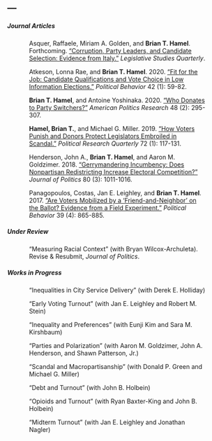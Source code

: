 ---
---

<link rel="stylesheet" href="styles.css" type="text/css">
<link rel="stylesheet" href="site_libs/academicons-1.8.6/css/academicons.css" type="text/css">

##### Journal Articles

<p style="margin-left:50px; margin-right:50px;">
Asquer, Raffaele, Miriam A. Golden, and **Brian T. Hamel**. Forthcoming. ["Corruption, Party Leaders, and Candidate Selection: Evidence from Italy."](files/italy.pdf) *Legislative Studies Quarterly*.
</p>


<p style="margin-left:50px; margin-right:50px;">
Atkeson, Lonna Rae, and **Brian T. Hamel**. 2020. ["Fit for the Job: Candidate Qualifications and Vote Choice in Low Information Elections."](files/teachers.pdf) *Political Behavior* 42 (1): 59-82.
</p>

<p style="margin-left:50px; margin-right:50px;">
**Brian T. Hamel**, and Antoine Yoshinaka. 2020. ["Who Donates to Party Switchers?"](files/switchers.pdf) *American Politics Research* 48 (2): 295-307.
</p>

<p style="margin-left:50px; margin-right:50px;">
**Hamel, Brian T.**, and Michael G. Miller. 2019. ["How Voters Punish and Donors Protect Legislators Embroiled in Scandal."](files/scandal.pdf) *Political Research Quarterly* 72 (1): 117-131.
</p>

<p style="margin-left:50px; margin-right:50px;">
Henderson, John A., **Brian T. Hamel**, and Aaron M. Goldzimer. 2018. ["Gerrymandering Incumbency: Does Nonpartisan Redistricting Increase Electoral Competition?"](files/gerrymandering.pdf) *Journal of Politics* 80 (3): 1011-1016.
</p>

<p style="margin-left:50px; margin-right:50px;">
Panagopoulos, Costas, Jan E. Leighley, and **Brian T. Hamel**. 2017. ["Are Voters Mobilized by a 'Friend-and-Neighbor' on the Ballot? Evidence from a Field Experiment."](files/friends.pdf) *Political Behavior* 39 (4): 865-885.
</p>

##### Under Review

<p style="margin-left:50px; margin-right:50px;">
"Measuring Racial Context" (with Bryan Wilcox-Archuleta). Revise & Resubmit, *Journal of Politics*.
</p>

##### Works in Progress

<p style="margin-left:50px; margin-right:50px;">
"Inequalities in City Service Delivery" (with Derek E. Holliday)
</p>

<p style="margin-left:50px; margin-right:50px;">
"Early Voting Turnout" (with Jan E. Leighley and Robert M. Stein)
</p>

<p style="margin-left:50px; margin-right:50px;">
"Inequality and Preferences" (with Eunji Kim and Sara M. Kirshbaum)
</p>

<p style="margin-left:50px; margin-right:50px;">
"Parties and Polarization" (with Aaron M. Goldzimer, John A. Henderson, and Shawn Patterson, Jr.)
</p>

<p style="margin-left:50px; margin-right:50px;">
"Scandal and Macropartisanship" (with Donald P. Green and Michael G. Miller)
</p>

<p style="margin-left:50px; margin-right:50px;">
"Debt and Turnout" (with John B. Holbein)
</p>

<p style="margin-left:50px; margin-right:50px;">
"Opioids and Turnout" (with Ryan Baxter-King and John B. Holbein)
</p>

<p style="margin-left:50px; margin-right:50px;">
"Midterm Turnout" (with Jan E. Leighley and Jonathan Nagler)
</p>

